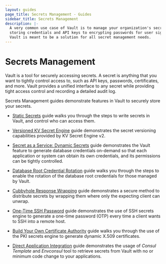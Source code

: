 ```yaml
---
layout: guides
page_title: Secrets Management - Guides
sidebar_title: Secrets Management
description: |-
  A very common use case of Vault is to manage your organization's secrets from
  storing credentials and API keys to encrypting passwords for user signups.
  Vault is meant to be a solution for all secret management needs.
---
```


# Secrets Management

Vault is a tool for securely accessing secrets. A secret is anything that you
want to tightly control access to, such as API keys, passwords, certificates,
and more. Vault provides a unified interface to any secret while providing
tight access control and recording a detailed audit log.

Secrets Management guides demonstrate features in Vault to securely store your
secrets.

- [Static Secrets](/guides/secret-mgmt/static-secrets.html) guide walks you
  through the steps to write secrets in Vault, and control who can access them.

- [Versioned KV Secret Engine](/guides/secret-mgmt/versioned-kv.html) guide
  demonstrates the secret versioning capabilities provided by KV Secret Engine v2.

- [Secret as a Service: Dynamic Secrets](/guides/secret-mgmt/dynamic-secrets.html)
  guide demonstrates the Vault feature to generate database credentials
  on-demand so that each application or system can obtain its own credentials,
  and its permissions can be tightly controlled.

- [Database Root Credential Rotation](/guides/secret-mgmt/db-root-rotation.html)
  guide walks you through the steps to enable the rotation of the database root
  credentials for those managed by Vault.

- [Cubbyhole Response Wrapping](/guides/secret-mgmt/cubbyhole.html) guide
  demonstrates a secure method to distribute secrets by wrapping them where only
  the expecting client can unwrap.

- [One-Time SSH Password](/guides/secret-mgmt/ssh-otp.html) guide demonstrates
  the use of SSH secrets engine to generate a one-time password (OTP) every time a
  client wants to SSH into a remote host.

- [Build Your Own Certificate Authority](/guides/secret-mgmt/pki-engine.html)
  guide walks you through the use of the PKI secrets engine to generate dynamic
  X.509 certificates.

- [Direct Application Integration](/guides/secret-mgmt/app-integration.html)
  guide demonstrates the usage of _Consul Template_ and _Envconsul_ tool to
  retrieve secrets from Vault with no or minimum code change to your applications.

